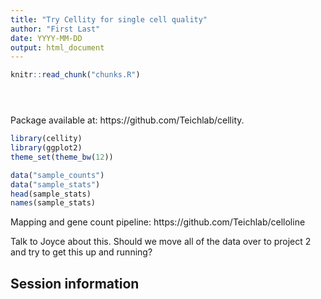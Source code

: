 ```yaml
---
title: "Try Cellity for single cell quality"
author: "First Last"
date: YYYY-MM-DD
output: html_document
---
```


<!-- The file analysis/chunks.R contains chunks that define default settings
shared across the workflowr files. -->
```r
knitr::read_chunk("chunks.R")
```

<!-- Update knitr chunk options -->
```r
```

<!-- Insert the date the file was last updated -->
```r
```

<!-- Insert the code version (Git commit SHA1) if Git repository exists and R
 package git2r is installed -->
```r
```

Package available at: https://github.com/Teichlab/cellity.  
```r
library(cellity)
library(ggplot2)
theme_set(theme_bw(12))
```


```r
data("sample_counts")
data("sample_stats")
head(sample_stats)
names(sample_stats)
```

Mapping and gene count pipeline: https://github.com/Teichlab/celloline  

Talk to Joyce about this. Should we move all of the data over to project 2 and try to get this up and running?  

## Session information

<!-- Insert the session information into the document -->
```r
```
